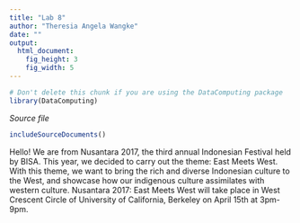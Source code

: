 ```yaml
---
title: "Lab 8"
author: "Theresia Angela Wangke"
date: ""
output: 
  html_document:
    fig_height: 3
    fig_width: 5
---
```

<!-- Don't edit in between this line and the one below -->
```r
# Don't delete this chunk if you are using the DataComputing package
library(DataComputing)
```
*Source file* 
```r
includeSourceDocuments()
```
<!-- Don't edit the material above this line -->

Hello! We are from Nusantara 2017, the third annual Indonesian Festival held by BISA. This year, we decided to carry out the theme: East Meets West. With this theme, we want to bring the rich and diverse Indonesian culture to the West, and showcase how our indigenous culture assimilates with western culture. Nusantara 2017: East Meets West will take place in West Crescent Circle of University of California, Berkeley on April 15th at 3pm-9pm. 